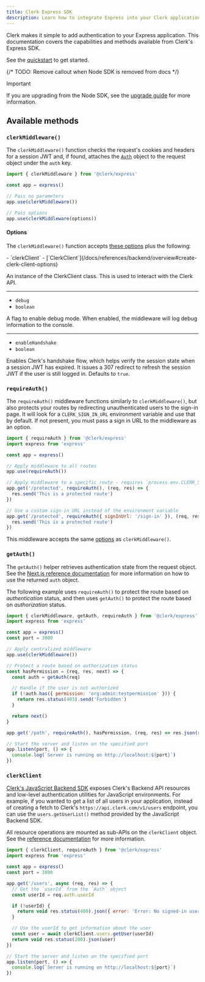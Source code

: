 ```yaml
---
title: Clerk Express SDK
description: Learn how to integrate Express into your Clerk application.
---
```


Clerk makes it simple to add authentication to your Express application. This documentation covers the capabilities and methods available from Clerk's Express SDK.

See the [quickstart](/docs/quickstarts/express) to get started.

{/* TODO: Remove callout when Node SDK is removed from docs */}

> [!IMPORTANT]
> If you are upgrading from the Node SDK, see the [upgrade guide](/docs/upgrade-guides/node-to-express) for more information.

## Available methods

### `clerkMiddleware()`

The `clerkMiddleware()` function checks the request's cookies and headers for a session JWT and, if found, attaches the [`Auth`](/docs/references/nextjs/auth-object#auth-object) object to the request object under the `auth` key.

```js
import { clerkMiddleware } from '@clerk/express'

const app = express()

// Pass no parameters
app.use(clerkMiddleware())

// Pass options
app.use(clerkMiddleware(options))
```

#### Options

The `clerkMiddleware()` function accepts [these options](https://clerk.com/docs/references/nextjs/clerk-middleware#clerk-middleware-options) plus the following:

<Properties>
  - `clerkClient`
  - [`ClerkClient`](/docs/references/backend/overview#create-clerk-client-options)

  An instance of the ClerkClient class. This is used to interact with the Clerk API.

  ---

  - `debug`
  - `boolean`

  A flag to enable debug mode. When enabled, the middleware will log debug information to the console.

  ---

  - `enableHandshake`
  - `boolean`

  Enables Clerk's handshake flow, which helps verify the session state when a session JWT has expired. It issues a 307 redirect to refresh the session JWT if the user is still logged in. Defaults to `true`.
</Properties>

### `requireAuth()`

The `requireAuth()` middleware functions similarly to `clerkMiddleware()`, but also protects your routes by redirecting unauthenticated users to the sign-in page. It will look for a `CLERK_SIGN_IN_URL` environment variable and use that by default. If not present, you must pass a sign in URL to the middleware as an option.

```js
import { requireAuth } from '@clerk/express'
import express from 'express'

const app = express()

// Apply middleware to all routes
app.use(requireAuth())

// Apply middleware to a specific route - requires `process.env.CLERK_SIGN_IN_URL` to be present
app.get('/protected', requireAuth(), (req, res) => {
  res.send('This is a protected route')
})

// Use a custom sign-in URL instead of the environment variable
app.get('/protected', requireAuth({ signInUrl: '/sign-in' }), (req, res) => {
  res.send('This is a protected route')
})
```

This middleware accepts the same [options](/docs/references/express/overview#options) as `clerkMiddleware()`.

### `getAuth()`

The `getAuth()` helper retrieves authentication state from the request object. See the [Next.js reference documentation](https://clerk.com/docs/references/nextjs/get-auth) for more information on how to use the returned `auth` object.

The following example uses `requireAuth()` to protect the route based on _authentication_ status, and then uses `getAuth()` to protect the route based on _authorization_ status.

```js
import { clerkMiddleware, getAuth, requireAuth } from '@clerk/express'
import express from 'express'

const app = express()
const port = 3000

// Apply centralized middleware
app.use(clerkMiddleware())

// Protect a route based on authorization status
const hasPermission = (req, res, next) => {
  const auth = getAuth(req)

  // Handle if the user is not authorized
  if (!auth.has({ permission: 'org:admin:testpermission' })) {
    return res.status(403).send('Forbidden')
  }

  return next()
}

app.get('/path', requireAuth(), hasPermission, (req, res) => res.json(req.auth))

// Start the server and listen on the specified port
app.listen(port, () => {
  console.log(`Server is running on http://localhost:${port}`)
})
```

### `clerkClient`

[Clerk's JavaScript Backend SDK](/docs/references/backend/overview) exposes Clerk's Backend API resources and low-level authentication utilities for JavaScript environments. For example, if you wanted to get a list of all users in your application, instead of creating a fetch to Clerk's `https://api.clerk.com/v1/users` endpoint, you can use the `users.getUserList()` method provided by the JavaScript Backend SDK.

All resource operations are mounted as sub-APIs on the `clerkClient` object. See the [reference documentation](/docs/references/backend/overview#usage) for more information.

```js
import { clerkClient, requireAuth } from '@clerk/express'
import express from 'express'

const app = express()
const port = 3000

app.get('/users', async (req, res) => {
  // Get the `userId` from the `Auth` object
  const userId = req.auth.userId

  if (!userId) {
    return void res.status(400).json({ error: 'Error: No signed-in user' })
  }

  // Use the userId to get information about the user
  const user = await clerkClient.users.getUser(userId)
  return void res.status(200).json(user)
})

// Start the server and listen on the specified port
app.listen(port, () => {
  console.log(`Server is running on http://localhost:${port}`)
})
```
